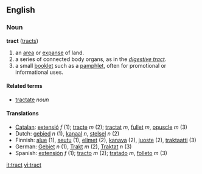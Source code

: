 ==English==
=== Noun ===
'''tract''' ([[tracts]])

#an [[area]] or [[expanse]] of land.
#a series of connected body organs, as in the ''[[digestive tract]]''.
#a small [[booklet]] such as a [[pamphlet]], often for promotional or informational uses.

====Related terms====
*[[tractate]] ''noun''

====Translations====
*[[Catalan]]: [[extensió]] ''f'' (1); [[tracte]] ''m'' (2); [[tractat]] ''m'', [[fullet]] ''m'', [[opuscle]] ''m'' (3) 
*Dutch: [[gebied]] ''n'' (1), [[kanaal]] ''n'', [[stelsel]] ''n'' (2)
*Finnish: [[alue]] (1), [[seutu]] (1), [[elimet]] (2), [[kanava]] (2), [[juoste]] (2), [[traktaatti]] (3)
*German: [[Gebiet]] ''n'' (1), [[Trakt]] ''m'' (2), [[Traktat]] ''n'' (3)
*Spanish: [[extensión]] ''f'' (1); [[tracto]] ''m'' (2); [[tratado]] ''m'', [[folleto]] ''m'' (3)

[[it:tract]]
[[vi:tract]]